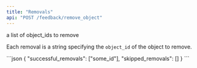 ```yaml
---
title: "Removals"
api: "POST /feedback/remove_object"
---
```


<ParamField body="data" type="list" required>
  a list of object_ids to remove
</ParamField>

Each removal is a string specifying the `object_id` of the object to remove.

<ResponseExample>
```json
{
  "successful_removals": ["some_id"],
  "skipped_removals": []
}
```
</ResponseExample>
